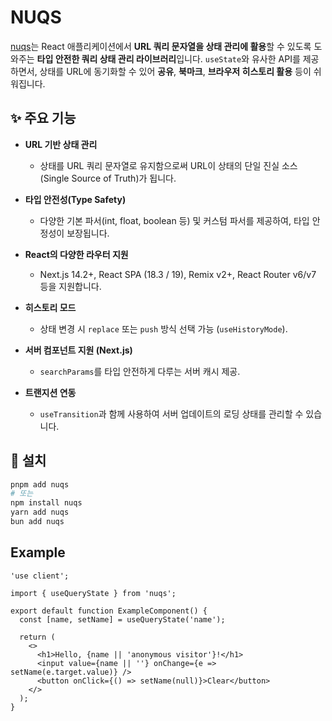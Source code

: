 # NUQS

[nuqs](https://github.com/47ng/nuqs)는 React 애플리케이션에서 **URL 쿼리 문자열을 상태 관리에 활용**할 수 있도록 도와주는 **타입 안전한 쿼리 상태 관리 라이브러리**입니다. `useState`와 유사한 API를 제공하면서, 상태를 URL에 동기화할 수 있어 **공유**, **북마크**, **브라우저 히스토리 활용** 등이 쉬워집니다.

## ✨ 주요 기능

- **URL 기반 상태 관리**  
  - 상태를 URL 쿼리 문자열로 유지함으로써 URL이 상태의 단일 진실 소스(Single Source of Truth)가 됩니다.
  
- **타입 안전성(Type Safety)**  
  - 다양한 기본 파서(int, float, boolean 등) 및 커스텀 파서를 제공하여, 타입 안정성이 보장됩니다.

- **React의 다양한 라우터 지원**  
  - Next.js 14.2+, React SPA (18.3 / 19), Remix v2+, React Router v6/v7 등을 지원합니다.

- **히스토리 모드**  
  - 상태 변경 시 `replace` 또는 `push` 방식 선택 가능 (`useHistoryMode`).

- **서버 컴포넌트 지원 (Next.js)**  
  - `searchParams`를 타입 안전하게 다루는 서버 캐시 제공.

- **트랜지션 연동**  
  - `useTransition`과 함께 사용하여 서버 업데이트의 로딩 상태를 관리할 수 있습니다.

## 🧩 설치

```bash
pnpm add nuqs
# 또는
npm install nuqs
yarn add nuqs
bun add nuqs
```

## Example

```tsx
'use client';

import { useQueryState } from 'nuqs';

export default function ExampleComponent() {
  const [name, setName] = useQueryState('name');

  return (
    <>
      <h1>Hello, {name || 'anonymous visitor'}!</h1>
      <input value={name || ''} onChange={e => setName(e.target.value)} />
      <button onClick={() => setName(null)}>Clear</button>
    </>
  );
}
```